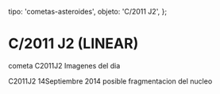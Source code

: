 
  tipo: 'cometas-asteroides',
  objeto: 'C/2011 J2',
};

# C/2011 J2 (LINEAR)

<Imagen
  src="registro/c2011-j2_20140915_c2011j2_20140915_i88.jpg"
  fecha="20140915"
/>

<Imagen
  src="registro/c2011-j2_20140915_c2011j2_20140915_i88dis_astr.jpg"
  fecha="20140915"
/>

cometa C2011J2
Imagenes del dia

<Imagen
  src="registro/c2011-j2_20140915_c2014j2_1_20.jpg"
  fecha="20140915"
/>

<Imagen
  src="registro/c2011-j2_20140914_c2011j2_20140914_i88iv.jpg"
  fecha="20140914"
/>

C2011J2 14Septiembre 2014 posible fragmentacion del nucleo